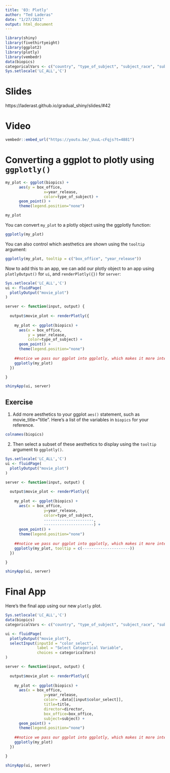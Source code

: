 ```yaml
---
title: '03: Plotly'
author: "Ted Laderas"
date: "1/27/2021"
output: html_document
---
```


```r
library(shiny)
library(fivethirtyeight)
library(ggplot2)
library(plotly)
library(vembedr)
data(biopics)
categoricalVars <- c("country", "type_of_subject", "subject_race", "subject_sex")
Sys.setlocale('LC_ALL','C')
```

# Slides

https://laderast.github.io/gradual_shiny/slides/#42

# Video

```r
vembedr::embed_url("https://youtu.be/_UuuL-cFqjs?t=4881")
```

# Converting a ggplot to plotly using `ggplotly()`


```r

my_plot <- ggplot(biopics) +
      aes(y = box_office, 
                 x=year_release,
                 color=type_of_subject) +
      geom_point() +
      theme(legend.position="none")

my_plot
```

You can convert `my_plot` to a plotly object using the ggplotly function:

```r
ggplotly(my_plot)
```

You can also control which aesthetics are shown using the `tooltip` argument:

```r
ggplotly(my_plot, tooltip = c("box_office", "year_release"))

```

Now to add this to an app, we can add our plotly object to an app using `plotlyOutput()` for `ui`, and `renderPlotly({})` for `server`:

```r
Sys.setlocale('LC_ALL','C')
ui <- fluidPage(
  plotlyOutput("movie_plot")
)

server <- function(input, output) {
  
  output$movie_plot <- renderPlotly({
    
    my_plot <- ggplot(biopics) +
      aes(x = box_office, 
          y = year_release,
          color=type_of_subject) +
      geom_point() +
      theme(legend.position="none")
    
    ##notice we pass our ggplot into ggplotly, which makes it more interactive
    ggplotly(my_plot)
  })

}

shinyApp(ui, server)
```

## Exercise

1. Add more aesthetics to your ggplot `aes()` statement, such as movie_title="title". Here's a list of the variables in `biopics` for your reference.

```r
colnames(biopics)
```

2. Then select a subset of these aesthetics to display using the `tooltip` argument to `ggplotly()`.


```r
Sys.setlocale('LC_ALL','C')
ui <- fluidPage(
  plotlyOutput("movie_plot")
)

server <- function(input, output) {
  
  output$movie_plot <- renderPlotly({
    
    my_plot <- ggplot(biopics) +
      aes(x = box_office, 
                 y=year_release,
                 color=type_of_subject,
                 ----------------------,
                 ----------------------) +
      geom_point() +
      theme(legend.position="none")
    
    ##notice we pass our ggplot into ggplotly, which makes it more interactive
    ggplotly(my_plot, tooltip = c(---------------------))
  })

}

shinyApp(ui, server)
```


# Final App

Here's the final app using our new `plotly` plot.


```r
Sys.setlocale('LC_ALL','C')
data(biopics)
categoricalVars <- c("country", "type_of_subject", "subject_race", "subject_sex")

ui <- fluidPage(
  plotlyOutput("movie_plot"),
  selectInput(inputId = "color_select", 
              label = "Select Categorical Variable", 
              choices = categoricalVars)
)

server <- function(input, output) {
  
  output$movie_plot <- renderPlotly({
    
    my_plot <- ggplot(biopics) +
      aes(x = box_office, 
                 y=year_release,
                 color= .data[[input$color_select]],
                 title=title,
                 director=director,
                 box_office=box_office, 
                 subject=subject) +
      geom_point() +
      theme(legend.position="none")
    
    ##notice we pass our ggplot into ggplotly, which makes it more interactive
    ggplotly(my_plot)
  })

}

shinyApp(ui, server)
```
